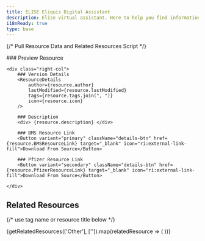 ```yaml
---
title: ELISE Eliquis Digital Assistant
description: Elise virtual assistant. Here to help you find information on certain ELIQUIS topics.
i18nReady: true
type: base
---
```


{/* Pull Resource Data and Related Resources Script */}


<div class="details_wrapper">
	<div class="left-col">
		### Preview Resource
		<ResourceThumb 
			imgSrc={resource.imageSrc} 
		/>
	</div>

	<div class="right-col">
		### Version Details
		<ResourceDetails 
			author={resource.author} 
			lastModified={resource.lastModified} 
			tags={resource.tags.join(", ")} 
			icon={resource.icon}
		/>

		### Description
		<div> {resource.description} </div>

		### BMS Resource Link
		<Button variant="primary" className="details-btn" href={resource.BMSResourceLink} target="_blank" icon="ri:external-link-fill">Download From Source</Button>

		### Pfizer Resource Link
		<Button variant="secondary" className="details-btn" href={resource.PfizerResourceLink} target="_blank" icon="ri:external-link-fill">Download From Source</Button>

	</div>
</div>

## Related Resources
{/* use tag name or resource title below */}
<div class="resource-card-container">
  {getRelatedResources(['Other'], ['']).map(relatedResource => (
    <ResourceCard {...relatedResource} />
  ))}
</div>
